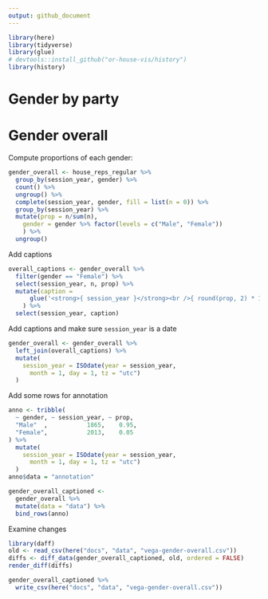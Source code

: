 ```yaml
---
output: github_document
---
```


```r
library(here)
library(tidyverse)
library(glue)
# devtools::install_github("or-house-vis/history")
library(history) 
```

# Gender by party


# Gender overall

Compute proportions of each gender:
```r
gender_overall <- house_reps_regular %>% 
  group_by(session_year, gender) %>% 
  count() %>%
  ungroup() %>% 
  complete(session_year, gender, fill = list(n = 0)) %>% 
  group_by(session_year) %>% 
  mutate(prop = n/sum(n),
    gender = gender %>% factor(levels = c("Male", "Female"))
    ) %>% 
  ungroup() 
```

Add captions
```r
overall_captions <- gender_overall %>% 
  filter(gender == "Female") %>% 
  select(session_year, n, prop) %>% 
  mutate(caption = 
      glue('<strong>{ session_year }</strong><br />{ round(prop, 2) * 100 }% ({ n } seats) held by females')
    ) %>% 
  select(session_year, caption)
```

Add captions and make sure `session_year` is a date
```r
gender_overall <- gender_overall %>%  
  left_join(overall_captions) %>% 
  mutate(
    session_year = ISOdate(year = session_year, 
      month = 1, day = 1, tz = "utc")
  )
```

Add some rows for annotation
```r
anno <- tribble(
  ~ gender, ~ session_year, ~ prop,
  "Male"  ,           1865,    0.95,
  "Female",           2013,    0.05
) %>% 
  mutate(
    session_year = ISOdate(year = session_year, 
      month = 1, day = 1, tz = "utc")
  )
anno$data = "annotation"
```

```r
gender_overall_captioned <- 
  gender_overall %>% 
  mutate(data = "data") %>% 
  bind_rows(anno)
```
Examine changes
```r
library(daff)
old <- read_csv(here("docs", "data", "vega-gender-overall.csv"))
diffs <- diff_data(gender_overall_captioned, old, ordered = FALSE)
render_diff(diffs)
```

```r
gender_overall_captioned %>% 
  write_csv(here("docs", "data", "vega-gender-overall.csv"))
```

